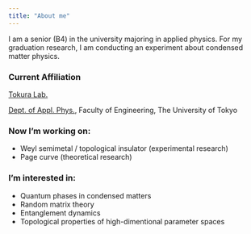 ```yaml
---
title: "About me"
---
```


I am a senior (B4) in the university majoring in applied physics. For my graduation research, I am conducting an experiment about condensed matter physics.

### Current Affiliation

[Tokura Lab.](http://www.cmr.t.u-tokyo.ac.jp)

[Dept. of Appl. Phys.](https://www.ap.t.u-tokyo.ac.jp), 
Faculty of Engineering, 
The University of Tokyo

### Now I'm working on:

- Weyl semimetal / topological insulator (experimental research)
- Page curve (theoretical research)

### I'm interested in:

- Quantum phases in condensed matters
- Random matrix theory
- Entanglement dynamics
- Topological properties of high-dimentional parameter spaces
